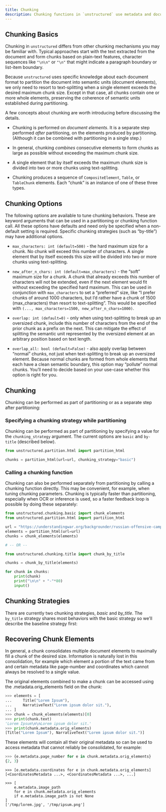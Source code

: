 ```yaml
---
title: Chunking
description: Chunking functions in `unstructured` use metadata and document elements detected with `partition` functions to split a document into smaller parts for uses cases such as Retrieval Augmented Generation (RAG).
---
```


## Chunking Basics

Chunking in `unstructured` differs from other chunking mechanisms you may be familiar with. Typical approaches start with the text extracted from the document and form chunks based on plain-text features, character sequences like `"\n\n"` or `"\n"` that might indicate a paragraph boundary or list-item boundary.

Because `unstructured` uses specific knowledge about each document format to partition the document into semantic units (document elements), we only need to resort to text-splitting when a single element exceeds the desired maximum chunk size. Except in that case, all chunks contain one or more whole elements, preserving the coherence of semantic units established during partitioning.

A few concepts about chunking are worth introducing before discussing the details.

*   Chunking is performed on _document elements_. It is a separate step performed _after_ partitioning, on the elements produced by partitioning. (Although it can be combined with partitioning in a single step.)
    
*   In general, chunking _combines_ consecutive elements to form chunks as large as possible without exceeding the maximum chunk size.
    
*   A single element that by itself exceeds the maximum chunk size is divided into two or more chunks using text-splitting.
    
*   Chunking produces a sequence of `CompositeElement`, `Table`, or `TableChunk` elements. Each “chunk” is an instance of one of these three types.
    

## Chunking Options

The following options are available to tune chunking behaviors. These are keyword arguments that can be used in a partitioning or chunking function call. All these options have defaults and need only be specified when a non-default setting is required. Specific chunking strategies (such as “by-title”) may have additional options.

*   `max_characters: int (default=500)` - the hard maximum size for a chunk. No chunk will exceed this number of characters. A single element that by itself exceeds this size will be divided into two or more chunks using text-splitting.
    
*   `new_after_n_chars: int (default=max_characters)` - the “soft” maximum size for a chunk. A chunk that already exceeds this number of characters will not be extended, even if the next element would fit without exceeding the specified hard maximum. This can be used in conjunction with `max_characters` to set a “preferred” size, like “I prefer chunks of around 1000 characters, but I’d rather have a chunk of 1500 (max\_characters) than resort to text-splitting”. This would be specified with `(..., max_characters=1500, new_after_n_chars=1000)`.
    
*   `overlap: int (default=0)` - only when using text-splitting to break up an oversized chunk, include this number of characters from the end of the prior chunk as a prefix on the next. This can mitigate the effect of splitting the semantic unit represented by the oversized element at an arbitrary position based on text length.
    
*   `overlap_all: bool (default=False)` - also apply overlap between “normal” chunks, not just when text-splitting to break up an oversized element. Because normal chunks are formed from whole elements that each have a clean semantic boundary, this option may “pollute” normal chunks. You’ll need to decide based on your use-case whether this option is right for you.
    

## Chunking

Chunking can be performed as part of partitioning or as a separate step after partitioning:

### Specifying a chunking strategy while partitioning

Chunking can be performed as part of partitioning by specifying a value for the `chunking_strategy` argument. The current options are `basic` and `by-title` (described below).

```python
from unstructured.partition.html import partition_html

chunks = partition_html(url=url, chunking_strategy="basic")

```


### Calling a chunking function

Chunking can also be performed separately from partitioning by calling a chunking function directly. This may be convenient, for example, when tuning chunking parameters. Chunking is typically faster than partitioning, especially when OCR or inference is used, so a faster feedback loop is possible by doing these separately:

```python
from unstructured.chunking.basic import chunk_elements
from unstructured.partition.html import partition_html

url = "https://understandingwar.org/backgrounder/russian-offensive-campaign-assessment-august-27-2023-0"
elements = partition_html(url=url)
chunks = chunk_elements(elements)

# -- OR --

from unstructured.chunking.title import chunk_by_title

chunks = chunk_by_title(elements)

for chunk in chunks:
    print(chunk)
    print("\n\n" + "-"*80)
    input()

```


## Chunking Strategies

There are currently two chunking strategies, _basic_ and _by\_title_. The `by_title` strategy shares most behaviors with the basic strategy so we’ll describe the baseline strategy first:


<SharedChunkingStrategies/>

## Recovering Chunk Elements

In general, a chunk consolidates multiple document elements to maximally fill a chunk of the desired size. Information is naturally lost in this consolidation, for example which element a portion of the text came from and certain metadata like page-number and coordinates which cannot always be resolved to a single value.

The original elements combined to make a chunk can be accessed using the .metadata.orig\_elements field on the chunk:

```python
>>> elements = [
...     Title("Lorem Ipsum"),
...     NarrativeText("Lorem ipsum dolor sit."),
... ]
>>> chunk = chunk_elements(elements)[0]
>>> print(chunk.text)
'Lorem Ipsum\n\nLorem ipsum dolor sit.'
>>> print(chunk.metadata.orig_elements)
[Title("Lorem Ipsum"), NarrativeText("Lorem ipsum dolor sit.")]

```


These elements will contain all their original metadata so can be used to access metadata that cannot reliably be consolidated, for example:


```python python
>>> {e.metadata.page_number for e in chunk.metadata.orig_elements}
{2, 3}

```


```
>>> [e.metadata.coordinates for e in chunk.metadata.orig_elements]
[<CoordinatesMetadata ...>, <CoordinatesMetadata ...>, ...]

```


```
>>> [
    e.metadata.image_path
    for e in chunk.metadata.orig_elements
    if e.metadata.image_path is not None
]
['/tmp/lorem.jpg', '/tmp/ipsum.png']

```
